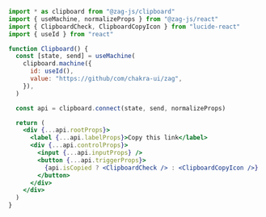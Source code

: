 ```jsx
import * as clipboard from "@zag-js/clipboard"
import { useMachine, normalizeProps } from "@zag-js/react"
import { ClipboardCheck, ClipboardCopyIcon } from "lucide-react"
import { useId } from "react"

function Clipboard() {
  const [state, send] = useMachine(
    clipboard.machine({
      id: useId(),
      value: "https://github/com/chakra-ui/zag",
    }),
  )

  const api = clipboard.connect(state, send, normalizeProps)

  return (
    <div {...api.rootProps}>
      <label {...api.labelProps}>Copy this link</label>
      <div {...api.controlProps}>
        <input {...api.inputProps} />
        <button {...api.triggerProps}>
          {api.isCopied ? <ClipboardCheck /> : <ClipboardCopyIcon />}
        </button>
      </div>
    </div>
  )
}
```
